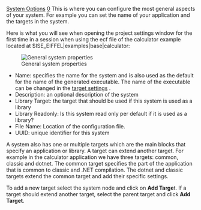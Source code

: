 [[Property:title|System Options]]
[[Property:weight|0]]
This is where you can configure the most general aspects of your system. For example you can set the name of your application and the targets in the system.

Here is what you will see when opening the project settings window for the first time in a session when using the ecf file of the calculator example located at $ISE_EIFFEL|examples|base|calculator:

[[Image:system-options|General system properties]]  
* Name: specifies the name for the system and is also used as the default for the name of the generated executable. The name of the executable can be changed in the [[General Target Options|target settings]] .
* Description: an optional description of the system
* Library Target: the target that should be used if this system is used as a library
* Library Readonly: Is this system read only per default if it is used as a library?
* File Name: Location of the configuration file.
* UUID: unique identifier for this system

A system also has one or multiple targets which are the main blocks that specify an application or library. A target can extend another target. For example in the calculator application we have three targets: common, classic and dotnet. The common target specifies the part of the application that is common to classic and .NET compilation. The dotnet and classic targets extend the common target and add their specific settings. 

To add a new target select the system node and click on '''Add Targe'''t. If a target should extend another target, select the parent target and click '''Add Target'''. 




